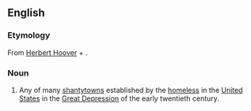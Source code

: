 {{wikipedia}}
==English==

===Etymology===
From [[w:Herbert Hoover|Herbert Hoover]] + {{term|-ville}}.
===Noun===
{{en-noun}}
# Any of many [[shantytown]]s established by the [[homeless]] in the [[United States]] in the [[Great Depression]] of the early twentieth century.